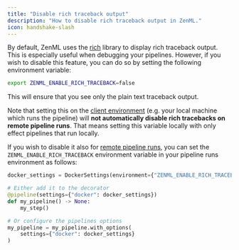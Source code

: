 ```yaml
---
title: "Disable rich traceback output"
description: "How to disable rich traceback output in ZenML."
icon: handshake-slash
---
```


By default, ZenML uses the [rich](https://rich.readthedocs.io/en/stable/traceback.html) library to display rich traceback output. This is especially useful when debugging your pipelines. However, if you wish to disable this feature, you can do so by setting the following environment variable:

```bash
export ZENML_ENABLE_RICH_TRACEBACK=false
```

This will ensure that you see only the plain text traceback output.

Note that setting this on the [client environment](/usage/project-setup/configure-python-environments#client-environment-or-the-runner-environment) (e.g. your local machine which runs the pipeline) will **not automatically disable rich tracebacks on remote pipeline runs**. That means setting this variable locally with only effect pipelines that run locally.

If you wish to disable it also for [remote pipeline runs](/user-guide/guides/production-guide/cloud-orchestration), you can set the `ZENML_ENABLE_RICH_TRACEBACK` environment variable in your pipeline runs environment as follows:

```py
docker_settings = DockerSettings(environment={"ZENML_ENABLE_RICH_TRACEBACK": "false"})

# Either add it to the decorator
@pipeline(settings={"docker": docker_settings})
def my_pipeline() -> None:
    my_step()

# Or configure the pipelines options
my_pipeline = my_pipeline.with_options(
    settings={"docker": docker_settings}
)
```
